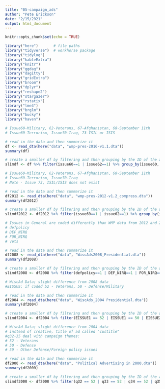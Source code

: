 ```yaml
---
title: "05-campaign_ads"
author: "Pete Erickson"
date: "2/15/2021"
output: html_document
---
```



```r
knitr::opts_chunk$set(echo = TRUE)
```


```r
library("here")       # file paths
library("tidyverse")  # workhorse package
library("tidylog")
library("kableExtra")
library("knitr")
library("ggdag")
library("dagitty")
library("gridExtra")
library("broom")
library("dplyr")
library("reshape2")
library("stargazer")
library("rstatix")
library("lme4")
library("brglm")
library("bucky")
library("haven")
```

```r
# Issue60-Military, 62-Veterans, 67-Afghanistan, 68-September 11th
# Issue69-Terrorism, Issue70-Iraq, 73-ISIL or ISIS 

# read in the data and then summarize it
df <- read_dta(here("data", "wmp-pres-2016-v1.1.dta"))
summary(df)

# create a smaller df by filtering and then grouping by the ID of the advertisement (variable "creative")
slimdf <- df %>% filter(issue60==1 | issue62==1) %>% group_by(issue60, issue62, creative) %>% count(creative) %>% view()

```

```r
# Issue60-Military, 62-Veterans, 67-Afghanistan, 68-September 11th
# Issue69-Terrorism, Issue70-Iraq
# Note - Issue 73, ISIL/ISIS does not exist

# read in the data and then summarize it
df2012 <- read_dta(here("data", "wmp-pres-2012-v1.2_compress.dta"))
summary(df2012)

# create a smaller df by filtering and then grouping by the ID of the advertisement (variable "creative")
slimdf2012 <- df2012 %>% filter(issue60==1 | issue62==1) %>% group_by(issue60, issue62, creative) %>% count(creative) %>% view()

```

```r
# Issues in General are coded differently than WMP data from 2012 and 2016
# defpolicy
# DEF_NIRQ
# FOR_NIRQ
# vets

# read in the data and then summarize it
df2008 <- read_dta(here("data", "WiscAds2008_Presidential.dta"))
summary(df2008)

# create a smaller df by filtering and then grouping by the ID of the advertisement (variable "creative")
slimdf2008 <- df2008 %>% filter(defpolicy==1 | DEF_NIRQ==1 | FOR_NIRQ==1 | vets==1) %>% group_by(defpolicy, DEF_NIRQ, FOR_NIRQ, vets, creative) %>% count(creative) %>% view()

```


```r
# WiscAd Data; slight difference from 2008 data
#EISSUE: if coded 52 - Veterans, 50 - Defense/Military

# read in the data and then summarize it
df2004 <- read_dta(here("data", "WiscAds_2004 Presidential.dta"))
summary(df2004)

# create a smaller df by filtering and then grouping by the ID of the advertisement (variable "creative")
slimdf2004 <- df2004 %>% filter(EISSUE1 == 52 | EISSUE1 == 50 | EISSUE2 == 52 | EISSUE2 == 50 | EISSUE3 == 52 | EISSUE3 == 50 | EISSUE4 == 52 | EISSUE4 == 50) %>% group_by(EISSUE1, EISSUE2, EISSUE3, EISSUE4, creative) %>% count(creative) %>% view()

```

```r
# WiscAd Data; slight difference from 2004 data
# instead of creative, title of ad called "custitle"
#q32-35 deal with campaign themes: 
# 52 - Veterans
# 50 - Defense
# 59 - Other Defense/Foreign policy issues

# read in the data and then summarize it
df2000 <- read_dta(here("data", "Political Advertising in 2000.dta"))
summary(df2000)

# create a smaller df by filtering and then grouping by the ID of the advertisement (variable "creative")
slimdf2000 <- df2000 %>% filter(q32 == 52 | q33 == 52 | q34 == 52 | q35 == 52 | q32 == 50 | q33 == 50 | q34 == 50 | q35 == 50 | q32 == 59 | q33 == 59 | q34 == 59 | q35 == 59) %>% group_by(q32, q33, q34, q35, custitle) %>% count(custitle) %>% view()

```
